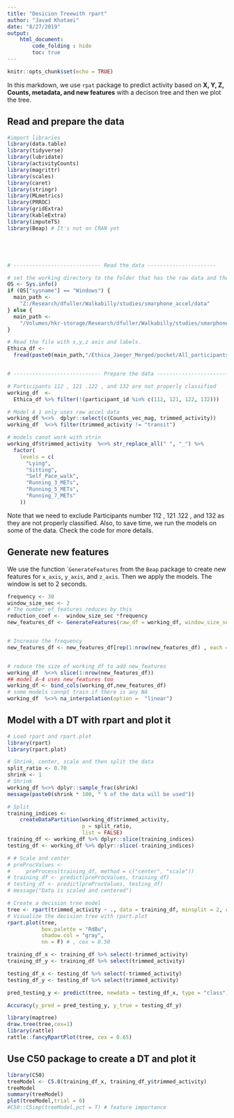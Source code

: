 ```yaml
---
title: "Desicion Treewith rpart"
author: "Javad Khataei"
date: "8/27/2019"
output:
    html_document:
        code_folding : hide
        toc: true
---
```


```r
knitr::opts_chunk$set(echo = TRUE)
```

In this markdown, we use `rpat` package to predict activity based on **X, Y, Z, Counts, metadata, and new features** with a decison tree and then we plot the tree.


## Read and prepare the data
```r

#import libraries
library(data.table)
library(tidyverse)
library(lubridate)
library(activityCounts)
library(magrittr)
library(scales)
library(caret)
library(stringr)
library(MLmetrics)
library(PRROC)
library(gridExtra)
library(kableExtra)
library(imputeTS)
library(Beap) # It's not on CRAN yet





# ---------------------------- Read the data ----------------------

# set the working directory to the folder that has the raw data and the intervals file
OS <- Sys.info()
if (OS["sysname"] == "Windows") {
  main_path <-
    "Z:/Research/dfuller/Walkabilly/studies/smarphone_accel/data"
} else {
  main_path <-
    "/Volumes/hkr-storage/Research/dfuller/Walkabilly/studies/smarphone_accel/data"
}

# Read the file with x,y,z axis and labels.
Ethica_df <-
  fread(paste0(main_path,"/Ethica_Jaeger_Merged/pocket/All_participants_pocket_with_count_for_Weka.csv"))


# ---------------------------- Prepare the data ----------------------------

# Participants 112 , 121 .122 , and 132 are not properly classified
working_df  <-
  Ethica_df %>% filter(!(participant_id %in% c(112, 121, 122, 132)))

# Model A_1 only uses raw accel data
working_df %<>%  dplyr::select(c(Counts_vec_mag, trimmed_activity))
working_df  %<>% filter(trimmed_activity != "transit")

# models canot work with strin
working_df$trimmed_activity  %<>% str_replace_all(" ", "_") %>%
  factor(
    levels = c(
      "Lying",
      "Sitting",
      "Self_Pace_walk",
      "Running_3_METs",
      "Running_5_METs",
      "Running_7_METs"
    ))


```

Note that we need to exclude Participants number 112 , 121 .122 , and 132 as they are not properly classified. Also, to save time, we run the models on  some of the data. Check the code for more details.



## Generate new features
We use the function ``GenerateFeatures` from the `Beap` package to create new features for `x_axis`, `y_axis`, and `z_axis`. Then we apply the models. The window is set to 2 seconds.


```r
frequency <- 30
window_size_sec <- 2
# The number of features reduces by this
reduction_coef <-  window_size_sec *frequency 
new_features_df <- GenerateFeatures(raw_df = working_df, window_size_sec = window_size_sec, frequency = frequency)


# Increase the frequency
new_features_df <- new_features_df[rep(1:nrow(new_features_df) , each = reduction_coef), ]


# reduce the size of working_df to add new_features
working_df  %<>% slice(1:nrow(new_features_df))
## model A-4 uses new_features too
working_df <- bind_cols(working_df,new_features_df)
# some models cannpt train if there is any NA
working_df  %<>% na_interpolation(option =  "linear")


```




## Model with a DT with rpart and plot it
```r
# Load rpart and rpart.plot
library(rpart)
library(rpart.plot)

# Shrink, center, scale and then split the data
split_ratio <- 0.70
shrink <- 1
# Shrink
working_df %<>% dplyr::sample_frac(shrink)
message(paste0(shrink * 100, " % of the data will be used"))

# Split
training_indices <-
    createDataPartition(working_df$trimmed_activity,
                        p = split_ratio,
                        list = FALSE)
training_df <- working_df %>% dplyr::slice(training_indices)
testing_df <- working_df %>% dplyr::slice(-training_indices)

# # Scale and center
# preProcValues <-
#     preProcess(training_df, method = c("center", "scale"))
# training_df <- predict(preProcValues, training_df)
# testing_df <- predict(preProcValues, testing_df)
# message("Data is scaled and centered")

# Create a decision tree model
tree <- rpart(trimmed_activity ~ ., data = training_df, minsplit = 2, cp = .05) # cp = complexity parameter
# Visualize the decision tree with rpart.plot
rpart.plot(tree,
           box.palette = "RdBu",
           shadow.col = "gray",
           nn = F) # , cex = 0.50 

training_df_x <- training_df %>% select(-trimmed_activity)
training_df_y <- training_df %>% select(trimmed_activity)

testing_df_x <- testing_df %>% select(-trimmed_activity)
testing_df_y <- testing_df %>% select(trimmed_activity)

pred_testing_y <- predict(tree, newdata = testing_df_x, type = "class") %>% data.frame()

Accuracy(y_pred = pred_testing_y, y_true = testing_df_y)

library(maptree)
draw.tree(tree,cex=1)
library(rattle)
rattle::fancyRpartPlot(tree, cex = 0.65)

```

## Use C50 package to create a DT and plot it

```r
library(C50)
treeModel <- C5.0(training_df_x, training_df_y$trimmed_activity)
treeModel
summary(treeModel)
plot(treeModel,trial = 0)
#C50::C5imp(treeModel,pct = T) # feature importance
```

